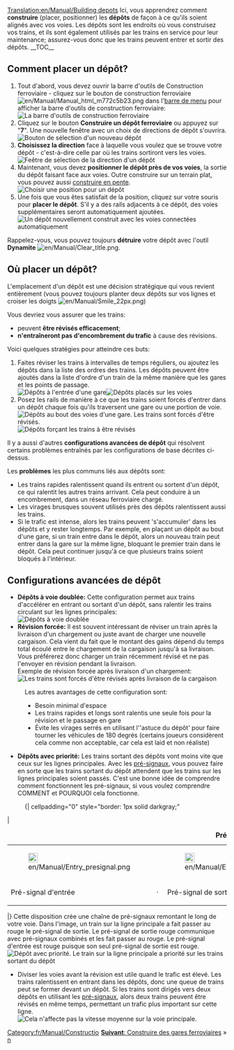 [[Translation:en/Manual/Building depots]]
{{fr/Manual/Tutorial/Tutoriel}}{{en/Note|Cette page ne décrit que les dépôts ferroviaires. Il y a aussi des [[fr/Manual/Dépôts|dépôts]] pour les autres types de transport.}}
Ici, vous apprendrez comment '''construire''' (placer, positionner) les '''dépôts''' de façon à ce qu'ils soient alignés avec vos voies.
Les dépôts sont les endroits où vous construisez vos trains, et ils sont également utilisés par les trains en service pour leur maintenance; assurez-vous donc que les trains peuvent entrer et sortir des dépôts.
__TOC__
== Comment placer un dépôt? ==
#Tout d'abord, vous devez ouvrir la barre d'outils de Construction ferroviaire - cliquez sur le bouton de construction ferroviaire [[File:en/Manual/Manual html m772c5b23.png]] dans l'[[fr/Manual/Interface#la-barre-de-menu|barre de menu]] pour afficher la barre d'outils de construction ferroviaire:<br/>[[File:en/Manual/Railroad Construction.png|none|frame|La barre d'outils de construction ferroviaire]]
#Cliquez sur le bouton '''Construire un dépôt ferroviaire''' ou appuyez sur "'''7'''". Une nouvelle fenêtre avec un choix de directions de dépôt s'ouvrira.<br/>[[File:en/Manual/New depot.png|none|frame|Bouton de sélection d'un nouveau dépôt]]
#'''Choisissez la direction''' face à laquelle vous voulez que se trouve votre dépôt - c'est-à-dire celle par où les trains sortiront vers les voies.<br/>[[File:en/Manual/Depot direction.png|none|frame|Feêtre de sélection de la direction d'un dépôt]]
#Maintenant, vous devez '''positionner le dépôt près de vos voies''', la sortie du dépôt faisant face aux voies. Outre construire sur un terrain plat, vous pouvez aussi [[fr/Archive/Manual/Settings/Construire en pente|construire en pente]].<br/>[[File:en/Manual/Depot position.png|none|frame|Choisir une position pour un dépôt]]
#Une fois que vous êtes satisfait de la position, cliquez sur votre souris pour '''placer le dépôt'''. S'il y a des rails adjacents à ce dépôt, des voies supplémentaires seront automatiquement ajoutées.<br/>[[File:en/Manual/New depot placed.png|none|frame|Un dépôt nouvellement construit avec les voies connectées automatiquement]]

Rappelez-vous, vous pouvez toujours '''détruire''' votre dépôt avec l'outil '''Dynamite''' [[File:en/Manual/Clear title.png]].

== Où placer un dépôt? ==
L'emplacement d'un dépôt est une décision stratégique qui vous revient entièrement (vous pouvez toujours planter deux dépôts sur vos lignes et croiser les doigts [[File:en/Manual/Smile 22px.png]])

Vous devriez vous assurer que les trains:
* peuvent '''être révisés efficacement''';
* '''n'entraîneront pas d'encombrement du trafic''' à cause des révisions.

Voici quelques stratégies pour atteindre ces buts:
#Faites réviser les trains à intervalles de temps réguliers, ou ajoutez les dépôts dans la liste des ordres des trains. Les dépôts peuvent être ajoutés dans la liste d'ordre d'un train de la même manière que les gares et les points de passage.<br/>[[File:en/Manual/Depot at station entrance.png|none|frame|Dépôts à l'entrée d'une gare]][[File:en/Manual/Depots-basic.png|none|frame|Dépôts placés sur les voies]]
#Posez les rails de manière à ce que les trains soient forcés d'entrer dans un dépôt chaque fois qu'ils traversent une gare ou une portion de voie.<br/>[[File:en/Manual/Depot end of station.png|none|frame|Dépôts au bout des voies d'une gare. Les trains sont forcés d'être révisés.]][[File:en/Manual/Depots-forced.png|none|frame|Dépôts forçant les trains à être révisés]]

Il y a aussi d'autres '''configurations avancées de dépôt''' qui résolvent certains problèmes entraînés par les configurations de base décrites ci-dessus.

Les '''problèmes''' les plus communs liés aux dépôts sont:
* Les trains rapides ralentissent quand ils entrent ou sortent d'un dépôt, ce qui ralentit les autres trains arrivant. Cela peut conduire à un encombrement, dans un réseau ferroviaire chargé.
* Les virages brusques souvent utilisés près des dépôts ralentissent aussi les trains.
* Si le trafic est intense, alors les trains peuvent 's'accumuler' dans les dépôts et y rester longtemps. Par exemple, en plaçant un dépôt au bout d'une gare, si un train entre dans le dépôt, alors un nouveau train peut entrer dans la gare sur la même ligne, bloquant le premier train dans le dépôt. Cela peut continuer jusqu'à ce que plusieurs trains soient bloqués à l'intérieur.

== Configurations avancées de dépôt ==
*'''Dépôts à voie doublée:''' Cette configuration permet aux trains d'accélérer en entrant ou sortant d'un dépôt, sans ralentir les trains circulant sur les lignes principales:<br/>[[File:en/Depot on tracks.png|none|frame|Dépôts à voie doublée]]
*'''Révision forcée:''' Il est souvent intéressant de réviser un train après la livraison d'un chargement ou juste avant de charger une nouvelle cargaison. Cela vient du fait que le montant des gains dépend du temps total écoulé entre le chargement de la cargaison jusqu'à sa livraison. Vous préférerez donc charger un train récemment révisé et ne pas l'envoyer en révision pendant la livraison.<br/>Exemple de révision forcée après livraison d'un chargement:<br/>[[File:en/Manual/Unload-then-service.png|none|frame|Les trains sont forcés d'être révisés après livraison de la cargaison]]
:Les autres avantages de cette configuration sont:
:* Besoin minimal d'espace
:* Les trains rapides et longs sont ralentis une seule fois pour la révision et le passage en gare
:* Évite les virages serrés en utilisant l''astuce du dépôt' pour faire tourner les véhicules de 180 degrés (certains joueurs considèrent cela comme non acceptable, car cela est laid et non réaliste)
*'''Dépôts avec priorité:''' Les trains sortant des dépôts vont moins vite que ceux sur les lignes principales. Avec les [[fr/Manual/Signaux#signaux-dependants|pré-signaux]], vous pouvez faire en sorte que les trains sortant du dépôt attendent que les trains sur les lignes principales soient passés. C'est une bonne idée de comprendre comment fonctionnent les pré-signaux, si vous voulez comprendre COMMENT et POURQUOI cela fonctionne.
:{| cellpadding="0" style="border: 1px solid darkgray;"
|
{| cellpadding="0" cellspacing="0" border="0" align="center"
|+'''Pré-signaux'''
|- align="center"
|[[File:en/Manual/Entry presignal.png|22px]]
|
|[[File:en/Manual/Exit presignal.png|22px]]
|
|[[File:en/Manual/Combo presignal.png|22px]]
|- align="center"
|Pré-signal d'entrée
|&nbsp;&middot;&nbsp;
|Pré-signal de sortie
|&nbsp;&middot;&nbsp;
|Pré-signal combiné
|}
|}
Cette disposition crée une chaîne de pré-signaux remontant le long de votre voie. Dans l'image, un train sur la ligne principale a fait passer au rouge le pré-signal de sortie. Le pré-signal de sortie rouge communique avec pré-signaux combinés et les fait passer au rouge. Le pré-signal d'entrée est rouge puisque son seul pré-signal de sortie est rouge.<br/>[[File:en/Manual/Right-of-way depot.png|none|frame|Dépôt avec priorité. Le train sur la ligne principale a priorité sur les trains sortant du dépôt]]

*Diviser les voies avant la révision est utile quand le trafic est élevé. Les trains ralentissent en entrant dans les dépôts, donc une queue de trains peut se former devant un dépôt. Si les trains sont dirigés vers deux dépôts en utilisant les [[fr/Manual/Signaux#signaux-dependants|pré-signaux]], alors deux trains peuvent être révisés en même temps, permettant un trafic plus important sur cette ligne.<br/>[[File:en/Manual/Split-before-servicing.png|none|frame|Cela n'affecte pas la vitesse moyenne sur la voie principale.]]
<span style="float: right">[[fr/Manual/Construction de gares|'''Suivant''': Construire des gares ferroviaires]] &raquo;</span>

[[Category:fr/Manual/Construction]]